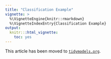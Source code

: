 ```yaml
---
title: "Classification Example"
vignette: >
  %\VignetteEngine{knitr::rmarkdown}
  %\VignetteIndexEntry{Classification Example}
output:
  knitr:::html_vignette:
    toc: yes
---
```

  
This article has been moved to [`tidymodels.org`](https://www.tidymodels.org/learn/work/bayes-opt/). 

